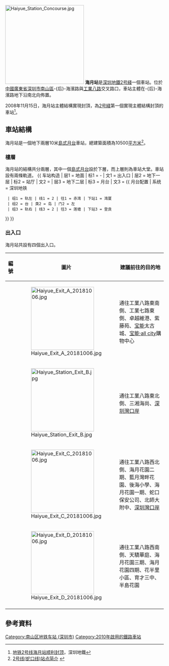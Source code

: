 {{noteTA
|G1=Transport
}}
{{Infobox station
|name=海月
|eng_name=Haiyue
|livery=#98FB98
|namecolour=black
|linecolour={{深圳地铁色彩|2}}
|image=Haiyue Station Platform.jpg
|address={{CHN}}[[廣東省|廣東省]][[深圳市|深圳市]][[南山區_(深圳市)|南山區]]-{后}-海濱路與工業八路交界
|coordinates={{coord|22|30|0|N|113|56|17|E|display=it|type:railwaystation}}
|map=
|colour={{colorbox|#98FB98}} 淺綠色
|line={{深圳地鐵|2|sl}}
|hours=
|opened=2010年12月28日
|services= {{Adjacent stations|system=Shenzhen Metro |line1=2|left1=灣廈|right1=登良}}
|structure=地下車站
|platformtype=1個[[島式月台|島式月台]]
|platform=1
|exits=4
|route_map = {{Routemap|inline=yes|legend=no|map=
\\\\utSTRf!~MFADEg\utSTRg!~MFADEg~~{{RoutemapRoute|Licon=U|{{站|登良}}}}
\\\\utSTR+BSl\utSTR+BSr!~num2r
\\\\utSTR+BSl!~num1l\utSTR+BSr~~'''B2'''
\\\\utSTRf!~MFADEf\utSTRg!~MFADEf~~{{RoutemapRoute|Licon=D|{{站|湾厦}}}}
}}}}
[[File:Haiyue_Station_Concourse.jpg|250px]]
'''海月站'''是[[深圳地鐵|深圳地鐵]][[深圳地鐵2号綫|2号綫]]一個車站。位於[[中華人民共和國|中國]][[廣東省|廣東省]][[深圳市|深圳市]][[南山區_(深圳市)|南山區]]-{后}-海濱路與[[工業八路|工業八路]]交叉路口，車站主體在-{后}-海濱路地下沿南北向佈置。

2008年11月15日，海月站主體結構實現封頂，為[[深圳地鐵2号綫|2号綫]]第一個實現主體結構封頂的車站<ref>[http://www.szmc.net/06news/pop.jsp?infoID=9988 地铁2号线海月站顺利封顶]{{dead link|date=2018年3月 |bot=InternetArchiveBot |fix-attempted=yes }}，深圳地鐵</ref>。

==車站結構==
海月站是一個地下兩層10米[[島式月台|島式月台]]車站，總建築面積為10500[[平方米|平方米]]<ref>[http://www.szmc.net/02constuction/pop.jsp?infoID=326 2号线(蛇口线)站点简介] {{webarchive|url=https://web.archive.org/web/20100206214946/http://www.szmc.net/02constuction/pop.jsp?infoID=326 |date=2010-02-06 }}</ref>。
===樓層===
海月站的結構共分兩層，其中一個[[島式月台|島式月台]]設於下層，而上層則為車站大堂。車站設有兩條軌道。
{{ 车站构造
| 层1 = 地面 | 标1 = -
| 文1 = 出入口
| 层2 = 地下一层 | 标2 = 站厅
| 文2 = {{spml|站厅|售票机}}
| 层3 = 地下二层 | 标3 = 月台
| 文3 = {{ 月台配置 | 系统 = 深圳地铁
  | 组1 = 轨左 | 线1 = 2 | 往1 = 赤湾 | 下站1 = 湾厦
  | 组2 = 台 | 类2 = 岛 | 门2 = 左
  | 组3 = 轨右 | 线3 = 2 | 往3 = 莲塘 | 下站3 = 登良
}}
}}

{{gallery
| File:Shenzhen Metro Haiyue Station.jpg|站台書法字
| File:Haiyue Station Painting.jpg|站廳壁畫
}}

===出入口===
海月站共設有四個出入口。

{| class="wikitable"
! 編號 !! 圖片 !! 建議前往的目的地
|-
| {{港鐵出口|A}} || [[File:Haiyue_Exit_A_20181006.jpg|200px]] || 通往工業八路東南側、工業七路東側、卓越維港、紫藤苑、[[宝能|宝能]]太古城、[[宝能·all_city|宝能·all city]]購物中心
|-
| {{港鐵出口|B}} || [[File:Haiyue_Station_Exit_B.jpg|200px]] ||通往工業八路東北側、三湘海尚、[[深圳灣口岸|深圳灣口岸]]
|-
| {{港鐵出口|C|附=盲升}} || [[File:Haiyue_Exit_C_20181006.jpg|200px]] || 通往工業八路西北側、海月花園二期、藍月灣畔花園、後海小學、海月花園一期、蛇口保安公司、北師大附中、[[深圳灣口岸|深圳灣口岸]]
|-
| {{港鐵出口|D}} || [[File:Haiyue_Exit_D_20181006.jpg|200px]] || 通往工業八路西南側、天驕華庭、海月花園三期、海月花園四期、花半里小區、育才三中、半島花園
|-
| bgcolor="#EEEEEE" colspan=3 | {{港鐵出口|註=盲升}}
|}

==參考資料==
{{Reflist}}
{{深圳地鐵2號線車站}}
{{深圳地鐵車站列表|SZM}}

[[Category:南山区地铁车站_(深圳市)|Category:南山区地铁车站 (深圳市)]]
[[Category:2010年啟用的鐵路車站|Category:2010年啟用的鐵路車站]]